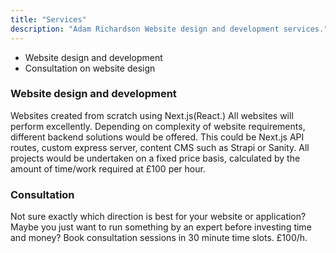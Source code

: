 ```yaml
---
title: "Services"
description: "Adam Richardson Website design and development services."
---
```


* Website design and development
* Consultation on website design

### Website design and development
Websites created from scratch using Next.js(React.) All websites will perform
excellently. Depending on complexity of website requirements, different backend
solutions would be offered. This could be Next.js API routes, custom express server, content CMS such as Strapi or Sanity.
All projects would be undertaken on a fixed price basis, calculated by the amount of time/work required at £100 per hour.

### Consultation
Not sure exactly which direction is best for your website or application? Maybe you just want to run something
by an expert before investing time and money? Book consultation sessions in 30 minute time slots. £100/h.
